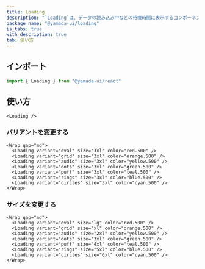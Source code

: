 ```yaml
---
title: Loading
description: "`Loading`は、データの読み込み中などの待機時間に表示するコンポーネントです。"
package_name: "@yamada-ui/loading"
is_tabs: true
with_description: true
tab: 使い方
---
```


## インポート

```ts
import { Loading } from "@yamada-ui/react"
```

## 使い方

```tsx
<Loading />
```

### バリアントを変更する

```tsx
<Wrap gap="md">
  <Loading variant="oval" size="3xl" color="red.500" />
  <Loading variant="grid" size="3xl" color="orange.500" />
  <Loading variant="audio" size="3xl" color="yellow.500" />
  <Loading variant="dots" size="3xl" color="green.500" />
  <Loading variant="puff" size="3xl" color="teal.500" />
  <Loading variant="rings" size="3xl" color="blue.500" />
  <Loading variant="circles" size="3xl" color="cyan.500" />
</Wrap>
```

### サイズを変更する

```tsx
<Wrap gap="md">
  <Loading variant="oval" size="lg" color="red.500" />
  <Loading variant="grid" size="xl" color="orange.500" />
  <Loading variant="audio" size="2xl" color="yellow.500" />
  <Loading variant="dots" size="3xl" color="green.500" />
  <Loading variant="puff" size="4xl" color="teal.500" />
  <Loading variant="rings" size="5xl" color="blue.500" />
  <Loading variant="circles" size="6xl" color="cyan.500" />
</Wrap>
```

